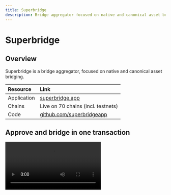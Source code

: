 ```yaml
---
title: Superbridge
description: Bridge aggregator focused on native and canonical asset bridging across 70+ chains.
---
```

# Superbridge

## Overview

Superbridge is a bridge aggregator, focused on native and canonical asset bridging.

| Resource | Link |
|:---------|:-----|
| Application | [superbridge.app](https://superbridge.app/) |
| Chains | Live on 70 chains (incl. testnets) |
| Code | [github.com/superbridgeapp](https://github.com/superbridgeapp) |

## Approve and bridge in one transaction

<video controls>
  <source src="https://content.uxscout.xyz/superbridge-2025-05-21.mp4" type="video/mp4"/>
  Your browser does not support the video tag.
</video>